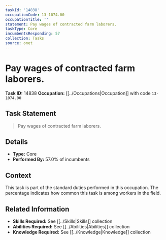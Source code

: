 ```yaml
---
taskId: '14838'
occupationCode: 13-1074.00
occupationTitle: ''
statement: Pay wages of contracted farm laborers.
taskType: Core
incumbentsResponding: 57
collection: Tasks
source: onet
---
```

# Pay wages of contracted farm laborers.

**Task ID:** 14838
**Occupation:** [[../Occupations|Occupation]] with code `13-1074.00`

## Task Statement

> Pay wages of contracted farm laborers.

## Details

- **Type:** Core
- **Performed By:** 57.0% of incumbents

## Context

This task is part of the standard duties performed in this occupation. The percentage indicates how common this task is among workers in the field.

## Related Information

- **Skills Required:** See [[../Skills|Skills]] collection
- **Abilities Required:** See [[../Abilities|Abilities]] collection
- **Knowledge Required:** See [[../Knowledge|Knowledge]] collection
